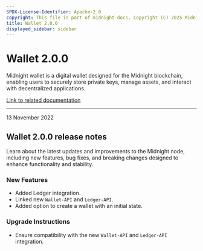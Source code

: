 ```yaml
---
SPDX-License-Identifier: Apache-2.0
copyright: This file is part of midnight-docs. Copyright (C) 2025 Midnight Foundation. Licensed under the Apache License, Version 2.0 (the "License"); You may not use this file except in compliance with the License. You may obtain a copy of the License at http://www.apache.org/licenses/LICENSE-2.0 Unless required by applicable law or agreed to in writing, software distributed under the License is distributed on an "AS IS" BASIS, WITHOUT WARRANTIES OR CONDITIONS OF ANY KIND, either express or implied. See the License for the specific language governing permissions and limitations under the License.
title: Wallet 2.0.0
displayed_sidebar: sidebar
---
```


# Wallet 2.0.0

Midnight wallet is a digital wallet designed for the Midnight blockchain, enabling users to securely store private keys, manage assets, and interact with decentralized applications.

[Link to related documentation](../../learn/introduction/wallets)

---

<div 
  style={{
    marginTop: '0',
    fontSize: '1rem',
    fontWeight: 'normal',
    marginBottom: '0.5rem'
  }}
>
  13 November 2022
</div>

## Wallet 2.0.0 release notes

Learn about the latest updates and improvements to the Midnight node, including new features, bug fixes, and breaking changes designed to enhance functionality and stability.

### New Features

- Added Ledger integration. 
- Linked new `Wallet-API` and `Ledger-API`.
- Added option to create a wallet with an initial state.

### Upgrade Instructions

- Ensure compatibility with the new `Wallet-API` and `Ledger-API` integration.